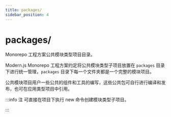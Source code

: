 ```yaml
---
title: packages/
sidebar_position: 4
---
```

# packages/

Monorepo 工程方案公共模块类型项目目录。

Modern.js Monorepo 工程方案约定将公共模块类型子项目放置在 `packages` 目录下进行统一管理，`packages` 目录下每一个文件夹都是一个完整的模块项目。

公共模块项目用户一些公共的组件和工具的编写，这些公共包可自行进行编译和发布，也可在应用类型项目中引用。

:::info 注
可直接在项目下执行 new 命令创建模块类型子项目。

:::
